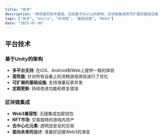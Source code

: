 ```yaml
---
title: "技术"
description: "麻将星的技术基础，包括基于Unity的架构、区块链集成和可扩展的基础设施。"
tags: ["技术", "Unity", "区块链", "基础设施", "Web3"]
date: "2025-07-09"
---
```


## 平台技术

### 基于Unity的架构
- **多平台支持**: 在iOS、Android和Web上提供一致的体验
- **高性能**: 针对所有设备上的流畅游戏体验进行了优化
- **可扩展的基础设施**: 支持海量玩家并发
- **定期更新**: 持续改进功能和修复错误

### 区块链集成
- **Web3兼容性**: 无缝集成加密钱包
- **NFT市场**: 交易独特的游戏内资产
- **去中心化元素**: 透明且安全的交易
- **面向未来的设计**: 准备好迎接Web3的演变